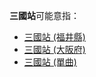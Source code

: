 {{noteTA
|T=zh-tw:三國車站;zh-cn:三国站; zh-hk:三國站;
|1=zh-tw:三國車站;zh-cn:三国站; zh-hk:三國站;
}}
'''三國站'''可能意指：
* [[三國站_(福井縣)|三國站 (福井縣)]]
* [[三國站_(大阪府)|三國站 (大阪府)]]
* [[三國站_(單曲)|三國站 (單曲)]]

{{disambig|Cat=三字車站名消歧義}}
